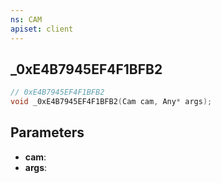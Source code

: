 ```yaml
---
ns: CAM
apiset: client
---
```

## _0xE4B7945EF4F1BFB2

```c
// 0xE4B7945EF4F1BFB2
void _0xE4B7945EF4F1BFB2(Cam cam, Any* args);
```


## Parameters
* **cam**:
* **args**: